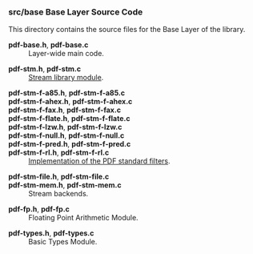 ==='''src/base''' Base Layer Source Code===

This directory contains the source files for the Base Layer of the library.

; '''pdf-base.h''', '''pdf-base.c'''
: Layer-wide main code.

; '''pdf-stm.h''', '''pdf-stm.c'''
: [[Lib:Stream|Stream library module]].

; '''pdf-stm-f-a85.h''', '''pdf-stm-f-a85.c'''
; '''pdf-stm-f-ahex.h''', '''pdf-stm-f-ahex.c'''
; '''pdf-stm-f-fax.h''', '''pdf-stm-f-fax.c'''
; '''pdf-stm-f-flate.h''', '''pdf-stm-f-flate.c'''
; '''pdf-stm-f-lzw.h''', '''pdf-stm-f-lzw.c'''
; '''pdf-stm-f-null.h''', '''pdf-stm-f-null.c'''
; '''pdf-stm-f-pred.h''', '''pdf-stm-f-pred.c'''
; '''pdf-stm-f-rl.h''', '''pdf-stm-f-rl.c'''
: [[PDF:Standard_Filters|Implementation of the PDF standard filters]].

; '''pdf-stm-file.h''', '''pdf-stm-file.c'''
; '''pdf-stm-mem.h''', '''pdf-stm-mem.c'''
: Stream backends.

; '''pdf-fp.h''', '''pdf-fp.c'''
: Floating Point Arithmetic Module.

; '''pdf-types.h''', '''pdf-types.c'''
: Basic Types Module.

